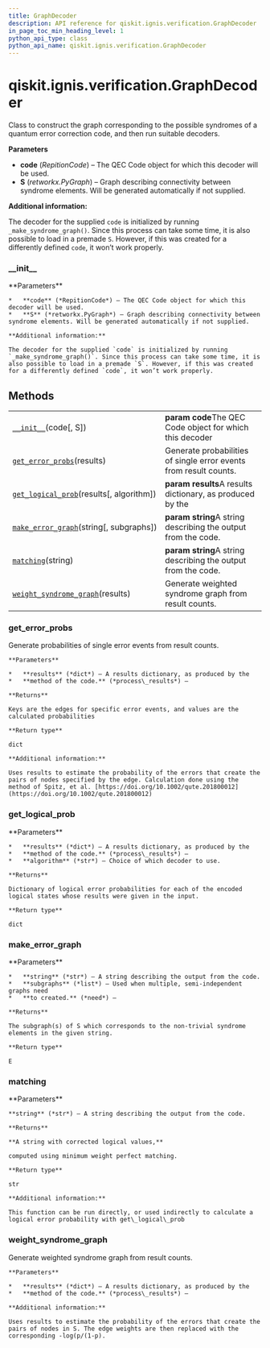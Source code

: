 ```yaml
---
title: GraphDecoder
description: API reference for qiskit.ignis.verification.GraphDecoder
in_page_toc_min_heading_level: 1
python_api_type: class
python_api_name: qiskit.ignis.verification.GraphDecoder
---
```


# qiskit.ignis.verification.GraphDecoder

<Class id="qiskit.ignis.verification.GraphDecoder" isDedicatedPage={true} github="https://github.com/qiskit-community/qiskit-ignis/tree/stable/0.6/qiskit/ignis/verification/topological_codes/fitters.py" signature="GraphDecoder(code, S=None)">
  Class to construct the graph corresponding to the possible syndromes of a quantum error correction code, and then run suitable decoders.

  **Parameters**

  *   **code** (*RepitionCode*) – The QEC Code object for which this decoder will be used.
  *   **S** (*retworkx.PyGraph*) – Graph describing connectivity between syndrome elements. Will be generated automatically if not supplied.

  **Additional information:**

  The decoder for the supplied `code` is initialized by running `_make_syndrome_graph()`. Since this process can take some time, it is also possible to load in a premade `S`. However, if this was created for a differently defined `code`, it won’t work properly.

  ### \_\_init\_\_

  <Function id="qiskit.ignis.verification.GraphDecoder.__init__" name="__init__" signature="__init__(code, S=None)">
    **Parameters**

    *   **code** (*RepitionCode*) – The QEC Code object for which this decoder will be used.
    *   **S** (*retworkx.PyGraph*) – Graph describing connectivity between syndrome elements. Will be generated automatically if not supplied.

    **Additional information:**

    The decoder for the supplied `code` is initialized by running `_make_syndrome_graph()`. Since this process can take some time, it is also possible to load in a premade `S`. However, if this was created for a differently defined `code`, it won’t work properly.
  </Function>

  ## Methods

  |                                                                                                                                                                  |                                                                   |
  | ---------------------------------------------------------------------------------------------------------------------------------------------------------------- | ----------------------------------------------------------------- |
  | [`__init__`](#qiskit.ignis.verification.GraphDecoder.__init__ "qiskit.ignis.verification.GraphDecoder.__init__")(code\[, S])                                     | **param code**The QEC Code object for which this decoder          |
  | [`get_error_probs`](#qiskit.ignis.verification.GraphDecoder.get_error_probs "qiskit.ignis.verification.GraphDecoder.get_error_probs")(results)                   | Generate probabilities of single error events from result counts. |
  | [`get_logical_prob`](#qiskit.ignis.verification.GraphDecoder.get_logical_prob "qiskit.ignis.verification.GraphDecoder.get_logical_prob")(results\[, algorithm])  | **param results**A results dictionary, as produced by the         |
  | [`make_error_graph`](#qiskit.ignis.verification.GraphDecoder.make_error_graph "qiskit.ignis.verification.GraphDecoder.make_error_graph")(string\[, subgraphs])   | **param string**A string describing the output from the code.     |
  | [`matching`](#qiskit.ignis.verification.GraphDecoder.matching "qiskit.ignis.verification.GraphDecoder.matching")(string)                                         | **param string**A string describing the output from the code.     |
  | [`weight_syndrome_graph`](#qiskit.ignis.verification.GraphDecoder.weight_syndrome_graph "qiskit.ignis.verification.GraphDecoder.weight_syndrome_graph")(results) | Generate weighted syndrome graph from result counts.              |

  ### get\_error\_probs

  <Function id="qiskit.ignis.verification.GraphDecoder.get_error_probs" name="get_error_probs" signature="get_error_probs(results)">
    Generate probabilities of single error events from result counts.

    **Parameters**

    *   **results** (*dict*) – A results dictionary, as produced by the
    *   **method of the code.** (*process\_results*) –

    **Returns**

    Keys are the edges for specific error events, and values are the calculated probabilities

    **Return type**

    dict

    **Additional information:**

    Uses results to estimate the probability of the errors that create the pairs of nodes specified by the edge. Calculation done using the method of Spitz, et al. [https://doi.org/10.1002/qute.201800012](https://doi.org/10.1002/qute.201800012)
  </Function>

  ### get\_logical\_prob

  <Function id="qiskit.ignis.verification.GraphDecoder.get_logical_prob" name="get_logical_prob" signature="get_logical_prob(results, algorithm='matching')">
    **Parameters**

    *   **results** (*dict*) – A results dictionary, as produced by the
    *   **method of the code.** (*process\_results*) –
    *   **algorithm** (*str*) – Choice of which decoder to use.

    **Returns**

    Dictionary of logical error probabilities for each of the encoded logical states whose results were given in the input.

    **Return type**

    dict
  </Function>

  ### make\_error\_graph

  <Function id="qiskit.ignis.verification.GraphDecoder.make_error_graph" name="make_error_graph" signature="make_error_graph(string, subgraphs=None)">
    **Parameters**

    *   **string** (*str*) – A string describing the output from the code.
    *   **subgraphs** (*list*) – Used when multiple, semi-independent graphs need
    *   **to created.** (*need*) –

    **Returns**

    The subgraph(s) of S which corresponds to the non-trivial syndrome elements in the given string.

    **Return type**

    E
  </Function>

  ### matching

  <Function id="qiskit.ignis.verification.GraphDecoder.matching" name="matching" signature="matching(string)">
    **Parameters**

    **string** (*str*) – A string describing the output from the code.

    **Returns**

    **A string with corrected logical values,**

    computed using minimum weight perfect matching.

    **Return type**

    str

    **Additional information:**

    This function can be run directly, or used indirectly to calculate a logical error probability with get\_logical\_prob
  </Function>

  ### weight\_syndrome\_graph

  <Function id="qiskit.ignis.verification.GraphDecoder.weight_syndrome_graph" name="weight_syndrome_graph" signature="weight_syndrome_graph(results)">
    Generate weighted syndrome graph from result counts.

    **Parameters**

    *   **results** (*dict*) – A results dictionary, as produced by the
    *   **method of the code.** (*process\_results*) –

    **Additional information:**

    Uses results to estimate the probability of the errors that create the pairs of nodes in S. The edge weights are then replaced with the corresponding -log(p/(1-p).
  </Function>
</Class>

